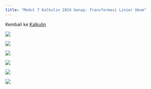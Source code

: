 ```yaml
---
title: "Modul 7 Kalkulin 2024 Genap: Transformasi Linier Umum"
---
```


Kembali ke [Kalkulin](./kalkulin2024genap.qmd)

![](./pages_to_jpg/Modul 10 Kalkulin, General Linear Transformations_page-0001.jpg)

![](./pages_to_jpg/Modul 10 Kalkulin, General Linear Transformations_page-0002.jpg)

![](./pages_to_jpg/Modul 10 Kalkulin, General Linear Transformations_page-0003.jpg)

![](./pages_to_jpg/Modul 10 Kalkulin, General Linear Transformations_page-0004.jpg)

![](./pages_to_jpg/Modul 10 Kalkulin, General Linear Transformations_page-0005.jpg)

![](./pages_to_jpg/Modul 10 Kalkulin, General Linear Transformations_page-0006.jpg)